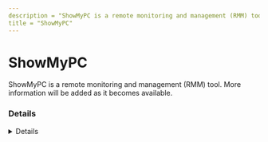 ```yaml
---
description = "ShowMyPC is a remote monitoring and management (RMM) tool. More information will be added as it becomes available."
title = "ShowMyPC"
---
```




# ShowMyPC

ShowMyPC is a remote monitoring and management (RMM) tool. More information will be added as it becomes available.

### Details
<Details author={""}
         category={""}
         created={""}
         website={""}
         lastModified={"2024-02-09"}
         privileges={""}
         free={ false }
         verification={ false }
/>

#### Installation Paths
<Card code={ ["SMPCSetup.exe", "showmypc*.exe", "showmypc.exe", "smpcsetup.exe"] }/>





### Forensic Artifacts




#### Network Artifacts
<EuiSpacer size="xl"/>
<NetworkArtifactsTable data={ [{"Description": "Known remote domains", "Domains": ["*.showmypc.com", "showmypc.com"], "Ports": []}] }/>




### Detections
- Detects potential network activity of ShowMyPC RMM tool
  - [Sigma Rule](https://github.com/magicsword-io/LOLRMM/blob/main/detections/sigma/showmypc_network_sigma.yml)
- Detects potential processes activity of ShowMyPC RMM tool
  - [Sigma Rule](https://github.com/magicsword-io/LOLRMM/blob/main/detections/sigma/showmypc_processes_sigma.yml)

### References
- [https://showmypc.com/service/faq/ShowMyPCSecurityOverview1.pdf](https://showmypc.com/service/faq/ShowMyPCSecurityOverview1.pdf)

